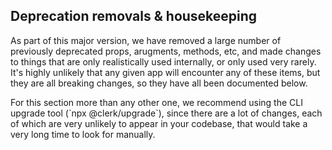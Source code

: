 ## Deprecation removals & housekeeping

As part of this major version, we have removed a large number of previously deprecated props, arugments, methods, etc, and made changes to things that are only realistically used internally, or only used very rarely. It's highly unlikely that any given app will encounter any of these items, but they are all breaking changes, so they have all been documented below.

<Callout type='info'>
  For this section more than any other one, we recommend using the CLI upgrade tool (`npx @clerk/upgrade`), since there
  are a lot of changes, each of which are very unlikely to appear in your codebase, that would take a very long time to
  look for manually.
</Callout>

